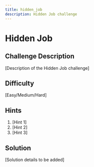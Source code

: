 ```yaml
---
title: hidden_job
description: Hidden Job challenge
---
```


# Hidden Job

## Challenge Description

[Description of the Hidden Job challenge]

## Difficulty

[Easy/Medium/Hard]

## Hints

1. [Hint 1]
2. [Hint 2]
3. [Hint 3]

## Solution

[Solution details to be added]
